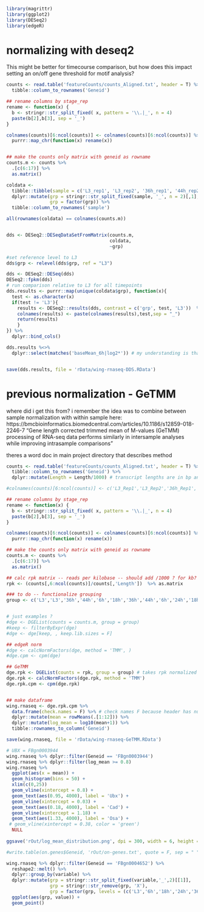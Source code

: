 ```r
library(magrittr)
library(ggplot2)
library(DESeq2)
library(edgeR)
```
# normalizing with deseq2
This might be better for timecourse comparison, but how does this impact setting an on/off gene threshold for motif analysis?
```r
counts <- read.table('featureCounts/counts_Aligned.txt', header = T) %>%
  tibble::column_to_rownames('Geneid') 

## rename columns by stage_rep
rename <- function(x) {
  b <- stringr::str_split_fixed( x, pattern = '\\.|_', n = 4) 
  paste(b[2],b[3], sep = '_')
}

colnames(counts)[6:ncol(counts)] <- colnames(counts)[6:ncol(counts)] %>%
  purrr::map_chr(function(x) rename(x))


## make the counts only matrix with geneid as rowname
counts.m <- counts %>%
  .[c(6:17)] %>%
  as.matrix()

coldata <- 
  tibble::tibble(sample = c('L3_rep1', 'L3_rep2', '36h_rep1', '44h_rep2','6h_rep1','18h_rep1','36h_rep2','44h_rep1','6h_rep2','24h_rep1','18h_rep2','24h_rep2')) %>%
  dplyr::mutate(grp = stringr::str_split_fixed(sample, '_', n = 2)[,1],
                grp = factor(grp)) %>%
  tibble::column_to_rownames('sample') 

all(rownames(coldata) == colnames(counts.m))


dds <- DESeq2::DESeqDataSetFromMatrix(counts.m, 
                                      coldata,
                                      ~grp)

#set reference level to L3
dds$grp <- relevel(dds$grp, ref = "L3")

dds <- DESeq2::DESeq(dds)
DESeq2::fpkm(dds)
# run comparison relative to L3 for all timepoints
dds.results <- purrr::map(unique(coldata$grp), function(x){
  test <- as.character(x)
  if(test != 'L3'){
    results <- DESeq2::results(dds, contrast = c('grp', test, 'L3'))  %>% data.frame()
    colnames(results) <- paste(colnames(results),test,sep = "_")
    return(results)
    }
}) %>%
  dplyr::bind_cols()

dds.results %<>%
  dplyr::select(matches('baseMean_6h|log2*')) # my understanding is that basemean is the same for all samples, so just taking one 


save(dds.results, file = 'rData/wing-rnaseq-DDS.RData')
```

# previous normalization - GeTMM
where did i get this from? 
i remember the idea was to combine between sample normalization with within sample 
here:
https://bmcbioinformatics.biomedcentral.com/articles/10.1186/s12859-018-2246-7
"Gene length corrected trimmed mean of M-values (GeTMM) processing of RNA-seq data performs similarly in intersample analyses while improving intrasample comparisons"

theres a word doc in main project directory that describes method
```r

counts <- read.table('featureCounts/counts_Aligned.txt', header = T) %>%
  tibble::column_to_rownames('Geneid') %>%
  dplyr::mutate(Length = Length/1000) # transcript lengths are in bp and need kb for RPK

#colnames(counts)[6:ncol(counts)] <- c('L3_Rep1','L3_Rep2','36h_Rep1','44h_Rep2','6h_Rep1','18h_Rep1','36h_Rep2','44h_Rep1','6h_Rep2','24h_Rep1','18h_Rep2','24h_Rep2')

## rename columns by stage_rep
rename <- function(x) {
  b <- stringr::str_split_fixed( x, pattern = '\\.|_', n = 4) 
  paste(b[2],b[3], sep = '_')
}

colnames(counts)[6:ncol(counts)] <- colnames(counts)[6:ncol(counts)] %>%
  purrr::map_chr(function(x) rename(x))

## make the counts only matrix with geneid as rowname
counts.m <- counts %>%
  .[c(6:17)] %>%
  as.matrix()

## calc rpk matrix -- reads per kilobase -- should add /1000 ? for kb?
rpk <- (counts[,6:ncol(counts)]/counts[,'Length'])  %>% as.matrix


```


```r
### to do -- functionalize grouping
group <- c('L3','L3','36h','44h','6h','18h','36h','44h','6h','24h','18h','24h')


# just examples ?
#dge <- DGEList(counts = counts.m, group = group) 
#keep <- filterByExpr(dge)
#dge <- dge[keep, , keep.lib.sizes = F]

## edgeR norm
#dge <- calcNormFactors(dge, method = 'TMM', ) 
#dge.cpm <- cpm(dge)

## GeTMM
dge.rpk <- DGEList(counts = rpk, group = group) # takes rpk normalized counts as input
dge.rpk <- calcNormFactors(dge.rpk, method = 'TMM')
dge.rpk.cpm <- cpm(dge.rpk)


## make dataframe
wing.rnaseq <- dge.rpk.cpm %>%
  data.frame(check.names = F) %>% # check names F because header has numeric names
  dplyr::mutate(mean = rowMeans(.[1:12])) %>%
  dplyr::mutate(log_mean = log10(mean+1)) %>%
  tibble::rownames_to_column('Geneid') 

save(wing.rnaseq, file = 'rData/wing-rnaseq-GeTMM.RData')
```


```r
# UBX = FBgn0003944 
wing.rnaseq %>% dplyr::filter(Geneid == 'FBgn0003944')
wing.rnaseq %>% dplyr::filter(log_mean >= 0.8)
wing.rnaseq %>%
  ggplot(aes(x = mean)) + 
  geom_histogram(bins = 50) +
  xlim(c(0,25))
  geom_vline(xintercept = 0.8) +
  geom_text(aes(0.95, 4000), label = 'Ubx') +
  geom_vline(xintercept = 0.03) +
  geom_text(aes(0.18, 4000), label = 'Cad') +
  geom_vline(xintercept = 1.18) +
  geom_text(aes(1.33, 4000), label = 'Osa') +
 # geom_vline(xintercept = 0.38, color = 'green') 
  NULL
  
ggsave('rOut/log_mean_distribution.png', dpi = 300, width = 6, height = 5)

#write.table(on.genes$Geneid, 'rOut/on-genes.txt', quote = F, sep = " ", row.names = F, col.names = F)
```


```r
wing.rnaseq %>% dplyr::filter(Geneid == 'FBgn0004652') %>% 
  reshape2::melt() %>%
  dplyr::group_by(variable) %>%
  dplyr::mutate(grp = stringr::str_split_fixed(variable,'_',2)[[1]],
                grp = stringr::str_remove(grp, 'X'),
                grp = factor(grp, levels = (c('L3','6h','18h','24h','36h','44h')))) %>%
  ggplot(aes(grp, value)) +
  geom_point()
```

